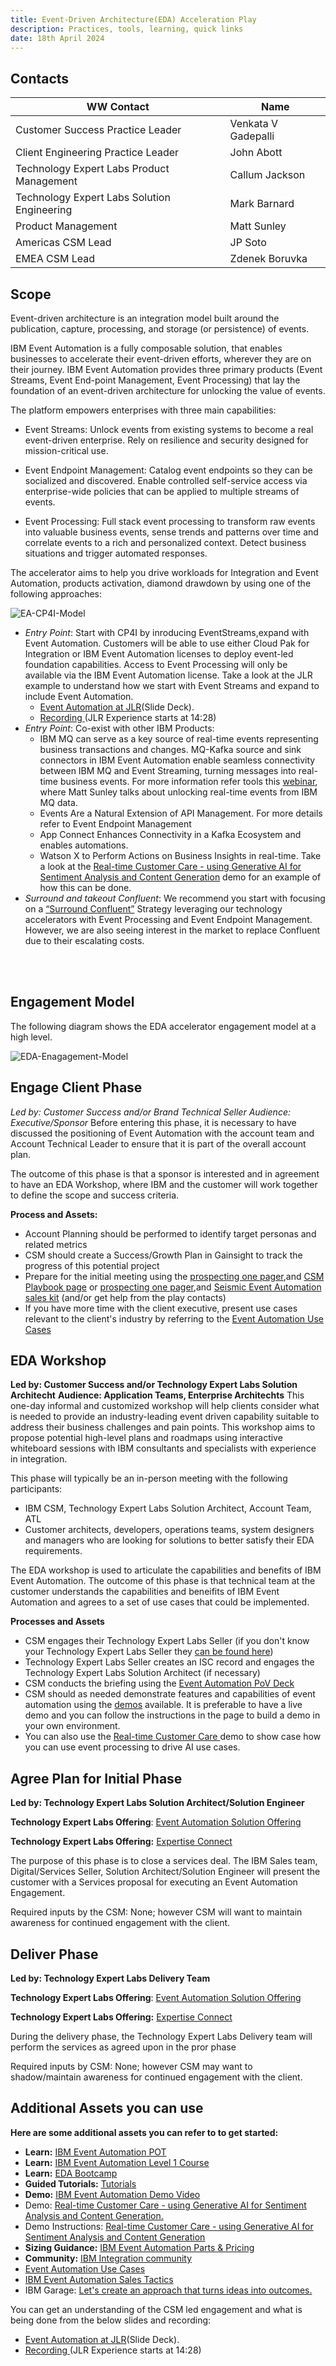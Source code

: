 ```yaml
---
title: Event-Driven Architecture(EDA) Acceleration Play
description: Practices, tools, learning, quick links
date: 18th April 2024
---
```



## Contacts

| WW Contact | Name |
| --- | --- |
| Customer Success Practice Leader | Venkata V Gadepalli |
| Client Engineering Practice Leader | John Abott |
| Technology Expert Labs Product Management | Callum Jackson |
| Technology Expert Labs Solution Engineering | Mark Barnard |
| Product Management | Matt Sunley |
| Americas CSM Lead | JP Soto |
| EMEA CSM Lead | Zdenek Boruvka|

## Scope

Event-driven architecture is an integration model built around the publication, capture, processing, and storage (or persistence) of events.

IBM Event Automation is a fully composable solution, that enables businesses to accelerate their event-driven efforts, wherever they are on their journey. 
IBM Event Automation provides three primary products (Event Streams, Event End-point Management, Event Processing) that lay the foundation of an event-driven architecture for unlocking the value of events.

The platform empowers enterprises with three main capabilities:

  * Event Streams: Unlock events from existing systems to become a real event-driven enterprise. Rely on resilience and security designed for mission-critical use. 

  * Event Endpoint Management: Catalog event endpoints so they can be socialized and discovered. Enable controlled self-service access via enterprise-wide policies that can be applied to multiple streams of events.

  * Event Processing: Full stack event processing to transform raw events into valuable business events, sense trends and patterns over time and correlate events to a rich and personalized context. Detect business situations and trigger automated responses.

The accelerator aims to help you drive workloads for Integration and Event Automation, products activation, diamond drawdown by using one of the following approaches: 

![EA-CP4I-Model](../images/EA-CP4I.png)

  * *Entry Point*: Start with CP4I by inroducing EventStreams,expand with Event Automation. Customers will be able to use either Cloud Pak for Integration or IBM Event Automation licenses to deploy event-led foundation capabilities. Access to Event Processing will only be available via the IBM Event Automation license. Take a look at the JLR example to understand how we start with Event Streams and expand to include Event Automation.
    * <a href="https://ibm.ent.box.com/file/1451908350655?s=ax2tipivpzoe1daleba7rmtkez6yfoez" target='_blank' rel='noreferrer noopener'>Event Automation at JLR</a>(Slide Deck).
    * <a href="https://ibm.ent.box.com/file/1451933634805?s=y657l5hn7hjh74u60snkpgpdma2wdtio" target='_blank' rel='noreferrer noopener'>Recording </a>(JLR Experience starts at 14:28) 
  * *Entry Point*: Co-exist with other IBM Products:
    * IBM MQ can serve as a key source of real-time events representing business transactions and changes. MQ-Kafka source and sink connectors in IBM Event Automation enable seamless connectivity between IBM MQ and Event Streaming, turning messages into real-time business events. For more information refer tools this <a target='_blank' rel='noreferrer noopener' href="https://ibm.webcasts.com/starthere.jsp?ei=1633973&tp_key=ce6193c56e">webinar</a>, where Matt Sunley talks about unlocking real-time events from IBM MQ data.
    * Events Are a Natural Extension of API Management. For more details refer to Event Endpoint Management
    * App Connect Enhances Connectivity in a Kafka Ecosystem and enables automations.
    * Watson X to Perform Actions on Business Insights in real-time. Take a look at the <a target="_blank" rel='noreferrer noopener' href="https://github.ibm.com/EA-Watson-X-Demo-Team/complaint-handling-customer-care-demo">Real-time Customer Care - using Generative AI for Sentiment Analysis and Content Generation</a> demo for an example of how this can be done.
  * *Surround and takeout Confluent*: We recommend you start with focusing on a <a target='_blank' rel='noreferrer noopener' href="https://ibm.seismic.com/Link/Content/DC6JhHWmXX7mhGfRRPV9QRRBqGqj">“Surround Confluent”</a> Strategy leveraging our technology accelerators with Event Processing and Event Endpoint Management. However, we are also seeing interest in the market to replace Confluent due to their escalating costs. 
  
<br/><br/>

## Engagement Model 
The following diagram shows the EDA accelerator engagement model at a high level.

![EDA-Enagagement-Model](../images/eda-engagement-model.png)

## Engage Client Phase
*Led by: Customer Success and/or Brand Technical Seller*
*Audience: Executive/Sponsor*
Before entering this phase, it is necessary to have discussed the positioning of Event Automation with the account team and Account Technical Leader to ensure that it is part of the overall account plan.

The outcome of this phase is that a sponsor is interested and in agreement to have an EDA Workshop, where IBM and the customer will work together to define the scope and success criteria.

**Process and Assets:**
  * Account Planning should be performed to identify target personas and related metrics  
  * CSM should create a Success/Growth Plan in Gainsight to track the progress of this potential project
  * Prepare for the initial meeting using the <a target='_blank' rel='noreferrer noopener' href="https://ibm.box.com/s/x5mbi6g4wm7q1ghotzub189cx0naqzk2">prospecting one pager</a>,and <a target='_blank' rel='noreferrer noopener' href="https://pages.github.ibm.com/csm-playbook/playbook/common/automation/csm-automation-ibm-event-automation/">CSM Playbook page</a> or <a target='_blank' rel='noreferrer noopener' href="https://ibm.box.com/s/x5mbi6g4wm7q1ghotzub189cx0naqzk2">prospecting one pager</a>,and <a target='_blank' rel='noreferrer noopener' href="https://pages.github.ibm.com/csm-playbook/playbook/common/automation/csm-automation-ibm-event-automation/">Seismic Event Automation sales kit</a> (and/or get help from the play contacts)
  * If you have more time with the client executive, present use cases relevant to the client's industry by referring to the <a target='_blank' rel='noreferrer noopener' href="https://ibm.seismic.com/Link/Content/DC43c9cF4qgG7G2BMfhM7PfjPFRB">Event Automation Use Cases</a>

## EDA Workshop
**Led by: Customer Success and/or Technology Expert Labs Solution Architecht**
**Audience: Application Teams, Enterprise Architechts**
This one-day informal and customized workshop will help clients consider what is needed to provide an industry-leading event driven capability suitable to address their business challenges and pain points. This workshop aims to propose potential high-level plans and roadmaps using interactive whiteboard sessions with IBM consultants and specialists with experience in integration.

This phase will typically be an in-person meeting with the following participants:

  - IBM CSM, Technology Expert Labs Solution Architect, Account Team, ATL 
  - Customer architects, developers, operations teams, system designers and managers who are looking for solutions to better satisfy their EDA requirements.

The EDA workshop is used to articulate the capabilities and benefits of IBM Event Automation. The outcome of this phase is that technical team at the customer understands the capabilities and beneifits of IBM Event Automation and agrees to a set of use cases that could be implemented.

**Processes and Assets**
  - CSM engages their Technology Expert Labs Seller (if you don't know your Technology Expert Labs Seller they <a target='_blank' rel='noreferrer noopener' href="https://clientresourcelocator.wdc1a.cirrus.ibm.com/">can be found here</a>)
  - Technology Expert Labs Seller creates an ISC record and engages the Technology Expert Labs Solution Architect (if necessary)
  - CSM conducts the briefing using the <a target='_blank' rel='noreferrer noopener' href="https://ibm.seismic.com/Link/Content/DCmJ3TRBCVW9gG4DMh9GWDp3j7gB">Event Automation PoV Deck</a>
  - CSM should as needed demonstrate features and capabilities of event automation using the <a target='_blank' rel='noreferrer noopener' href="https://ibm.seismic.com/Link/Content/DCmPp2JQBgRhQG9JGh66J4JG8C2V">demos</a> available. It is preferable to have a live demo and you can follow the instructions in the page to build a demo in your own environment.
  - You can also use the <a target='_blank' rel='noreferrer noopener' href="https://ibm.box.com/s/06vqf3ikq9my903j3gc50mp5vx7t2rvs"> Real-time Customer Care </a> demo to show case how you can use event processing to drive AI use cases.
  
## Agree Plan for Initial Phase
**Led by: Technology Expert Labs Solution Architect/Solution Engineer**

**Technology Expert Labs Offering**: <a target='_blank' rel='noreferrer noopener' href="https://ibm.seismic.com/Link/Content/DCVXHRBd4HVgDGCFX9bWp8GbbTDd">Event Automation Solution Offering</a>

**Technology Expert Labs Offering:** <a target='_blank' rel='noreferrer noopener' href="https://ibm.seismic.com/Link/Content/DChTBdhh2f8jg8mHCbCTB8FfD683">Expertise Connect</a>

The purpose of this phase is to close a services deal. The IBM Sales team, Digital/Services Seller, Solution Architect/Solution Engineer will present the customer with a Services proposal for executing an Event Automation Engagement.

Required inputs by the CSM: None; however CSM will want to maintain awareness for continued engagement with the client.

## Deliver Phase

**Led by: Technology Expert Labs Delivery Team**

**Technology Expert Labs Offering**: <a target='_blank' rel='noreferrer noopener' href="https://ibm.seismic.com/Link/Content/DCVXHRBd4HVgDGCFX9bWp8GbbTDd">Event Automation Solution Offering</a>

**Technology Expert Labs Offering:** <a target='_blank' rel='noreferrer noopener' href="https://ibm.seismic.com/Link/Content/DChTBdhh2f8jg8mHCbCTB8FfD683">Expertise Connect</a>

During the delivery phase, the Technology Expert Labs Delivery team will perform the services as agreed upon in the pror phase

Required inputs by CSM: None; however CSM may want to shadow/maintain awareness for continued engagement with the client.
    
## Additional Assets you can use
**Here are some additional assets you can refer to to get started:**
* **Learn:** <a href='https://pages.github.ibm.com/americas-integration/cp4i-pot-v5/Kafka/' target='_blank' rel='noreferrer noopener'>IBM Event Automation POT</a><br/>
* **Learn:** <a href='https://yourlearning.ibm.com/activity/PLAN-754B571B1344' target='_blank' rel='noreferrer noopener'>IBM Event Automation Level 1 Course</a><br/>
* **Learn:** <a href='http://ibm.biz/eda-bootcamp' target='_blank' rel='noreferrer noopener'>EDA Bootcamp</a><br/>
* **Guided Tutorials:** <a href='https://ibm.github.io/event-automation/tutorials' target='_blank' rel='noreferrer noopener'>Tutorials</a><br/>
* **Demo:** <a href="https://ibm.seismic.com/Link/Content/DC2TPdFG6bb3M87XXTh3DMP2M8BP" target='_blank' rel='noreferrer noopener'>IBM Event Automation Demo Video</a>
* Demo: <a target='_blank' rel='noreferrer noopener' href="https://ibm.box.com/s/06vqf3ikq9my903j3gc50mp5vx7t2rvs"> Real-time Customer Care - using Generative AI for Sentiment Analysis and Content Generation.</a>
* Demo Instructions: <a target="_blank" rel='noreferrer noopener' href="https://github.ibm.com/EA-Watson-X-Demo-Team/complaint-handling-customer-care-demo">Real-time Customer Care - using Generative AI for Sentiment Analysis and Content Generation</a>
* **Sizing Guidance:** <a href="https://ibm.seismic.com/Link/Content/DCpMPMTgdFWJ9GMPcdGcfcbJHRcG" target='_blank' rel='noreferrer noopener'>IBM Event Automation Parts & Pricing</a><br/>
* **Community:** <a href='https://community.ibm.com/community/user/integration/communities/community-home/digestviewer?communitykey=739928b5-06d5-452d-a013-f688dea8f64a' target='_blank' rel='noreferrer noopener'>IBM Integration community</a><br/>
* <a href="https://ibm.seismic.com/Link/Content/DC43c9cF4qgG7G2BMfhM7PfjPFRB" target='_blank' rel='noreferrer noopener'>Event Automation Use Cases</a>
* <a href="https://ibm.seismic.com/Link/Content/DCd2PqjhVR8cWGhFmjC6XbPq7cqV" target='_blank' rel='noreferrer noopener'>IBM Event Automation Sales Tactics</a>
* IBM Garage: <a target='_blank' rel='noreferrer noopener' href="https://www.ibm.com/garage">Let's create an approach that turns ideas into outcomes.</a>

You can get an understanding of the CSM led engagement and what is being done from the below slides and recording:
  * <a href="https://ibm.ent.box.com/file/1451908350655?s=ax2tipivpzoe1daleba7rmtkez6yfoez" target='_blank' rel='noreferrer noopener'>Event Automation at JLR</a>(Slide Deck).
  * <a href="https://ibm.ent.box.com/file/1451933634805?s=y657l5hn7hjh74u60snkpgpdma2wdtio" target='_blank' rel='noreferrer noopener'>Recording </a>(JLR Experience starts at 14:28) 



[def]: ../images/stakeholders-personas.png